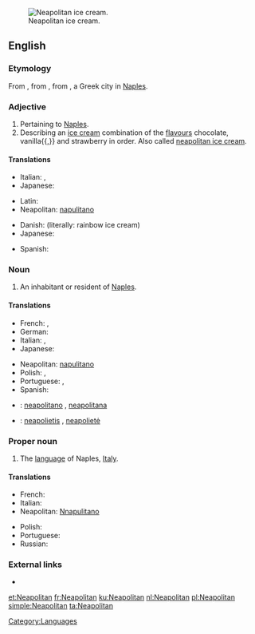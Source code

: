 [[Image:Neapolitan ice cream UK.JPG|thumb|right|Neapolitan ice cream.]]
==English==

===Etymology===
From {{etyl|la|en}} {{term|neapolitanus|neāpolītānus|lang=la}}, from {{term|Neapolis|Neāpolis|lang=la}}, from {{etyl|grc|en}} {{term|Νεάπολις||new city|tr=Neapolis|sc=Grek|lang=grc}}, a Greek city in [[Naples]].

===Adjective===
{{en-adj|-}}

# Pertaining to [[Naples]].
# Describing an [[ice cream]] combination of the [[flavours]] chocolate, vanilla{{,}} and strawberry in order. Also called [[neapolitan ice cream]].

====Translations====
{{trans-top|pertaining to Naples}}
* Italian: {{t+|it|napoletano}}, {{t-|it|partenopeo}}
* Japanese: {{t|ja|ナポリの|tr=napori no}}
{{trans-mid}}
* Latin: {{t-|la|neapolitanus|alt=neāpolītānus}}
* Neapolitan: [[napulitano]]
{{trans-bottom}}

{{trans-top|ice cream}}
* Danish: {{t|da|regnbueis}} (literally: rainbow ice cream)
* Japanese: {{t+|ja|ナポリタン|tr=naporitan}}
{{trans-mid}}
* Spanish: {{t|es|helado napolitano|m}}
{{trans-bottom}}

===Noun===
{{en-noun}}

# An inhabitant or resident of [[Naples]].

====Translations====
{{trans-top|inhabitant or resident of Naples}}
* French: {{t+|fr|Napolitain|m}}, {{t+|fr|Napolitaine|f}}
* German: {{t|de|Neapolitaner|m}}
* Italian: {{t+|it|napoletano|m}}, {{t+|it|napoletana|f}}
* Japanese: {{t|ja|ナポリ人|tr=napori jin}}
{{trans-mid}}
* Neapolitan: [[napulitano]]
* Polish: {{t-|pl|neapolitańczyk|m}}, {{t-|pl|neapolitanka|f}}
* Portuguese: {{t+|pt|napolitano|m}}, {{t-|pt|napolitana|f}}
* Spanish: {{t+|es|napolitano}}
{{trans-bottom}}

{{checktrans-top}}
* {{ttbc|ia}}: [[neapolitano]] {{m}}, [[neapolitana]] {{f}}
* {{ttbc|lt}}: [[neapolietis]] {{m}}, [[neapolietė]] {{f}}
{{trans-bottom}}

===Proper noun===
{{en-proper noun}}

# The [[language]] of Naples, [[Italy]].

====Translations====
{{trans-top|language of Naples, Italy}}
* French: {{t+|fr|napolitain|m}}
* Italian: {{t+|it|napoletano|m}}
* Neapolitan: [[Nnapulitano]]
{{trans-mid}}
* Polish: {{t+|pl|neapolitański|m}}
* Portuguese: {{t+|pt|napolitano|m}}
* Russian: {{t|ru|неаполитанский|sc=Cyrl}}
{{trans-bottom}}

===External links===
* {{ethnologue|code=nap}}

[[Category:Languages]]

[[et:Neapolitan]]
[[fr:Neapolitan]]
[[ku:Neapolitan]]
[[nl:Neapolitan]]
[[pl:Neapolitan]]
[[simple:Neapolitan]]
[[ta:Neapolitan]]